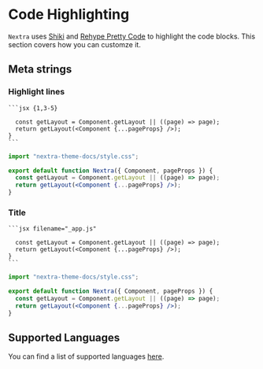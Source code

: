 # Code Highlighting

`Nextra` uses [Shiki](https://shiki.style) and
[Rehype Pretty Code](https://github.com/FormidableLabs/prism-react-renderer) to
highlight the code blocks. This section covers how you can customze it.

## Meta strings

### Highlight lines

````mdx
```jsx {1,3-5}

  const getLayout = Component.getLayout || ((page) => page);
  return getLayout(<Component {...pageProps} />);
}
```
````

```jsx {1,4-5}
import "nextra-theme-docs/style.css";

export default function Nextra({ Component, pageProps }) {
  const getLayout = Component.getLayout || ((page) => page);
  return getLayout(<Component {...pageProps} />);
}
```

### Title

````mdx
```jsx filename="_app.js"

  const getLayout = Component.getLayout || ((page) => page);
  return getLayout(<Component {...pageProps} />);
}
```
````

```jsx filename="_app.js"
import "nextra-theme-docs/style.css";

export default function Nextra({ Component, pageProps }) {
  const getLayout = Component.getLayout || ((page) => page);
  return getLayout(<Component {...pageProps} />);
}
```

## Supported Languages

You can find a list of supported languages
[here](https://github.com/shikijs/shiki/blob/main/docs/languages.md).
